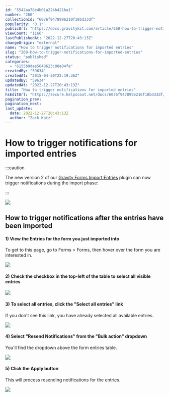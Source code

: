 ```yaml
---
id: "5542aa78e4b01a224b421ba1"
number: "260"
collectionId: "6076f9478996210f18bd33df"
popularity: "0.1"
publicUrl: "https://docs.gravitykit.com/article/260-how-to-trigger-notifications-for-imported-entries"
viewCount: "1166"
lastPublishedAt: "2022-12-27T20:43:13Z"
changeOrigin: "external"
name: "How to trigger notifications for imported entries"
slug: "260-how-to-trigger-notifications-for-imported-entries"
status: "published"
categories: 
  - "6155b0dee5648623c88e04fa"
createdBy: "59634"
createdAt: "2015-04-30T22:19:36Z"
updatedBy: "59634"
updatedAt: "2022-12-27T20:43:13Z"
title: "How to trigger notifications for imported entries"
hsEditUrl: "https://secure.helpscout.net/docs/6076f9478996210f18bd33df/article/5542aa78e4b01a224b421ba1"
pagination_prev: 
pagination_next: 
last_update:
  date: 2022-12-27T20:43:13Z
  author: "Zack Katz"
---
```


# How to trigger notifications for imported entries


:::caution

The new version 2 of our [Gravity Forms Import Entries](https://www.gravitykit.com/extensions/gravity-forms-entry-importer/) plugin can now trigger notifications during the import phase:

:::



![](https://s3.amazonaws.com/helpscout.net/docs/assets/54c58489e4b051242988532c/images/5ec711952c7d3a5ea54b8dc7/file-YRV45Ebgnn.png)

## How to trigger notifications after the entries have been imported

#### 1) View the Entries for the form you just imported into

To get to this page, go to Forms &gt; Forms, then hover over the form you are interested in.

![](https://www.gravitykit.com/wp-content/uploads/2018/01/view-the-entries-for-the-form-you-just-imported-into.png?1430449537)

#### 2) Check the checkbox in the top-left of the table to select all visible entries

![](https://www.gravitykit.com/wp-content/uploads/2018/01/check-the-checkbox-in-the-top-left-of-the-table-to-select-all-visible-entries.png?1430449538)

#### 3) To select all entries, click the "Select all entries" link

If you don't see this link, you have already selected all available entries.

![](https://www.gravitykit.com/wp-content/uploads/2018/01/to-select-all-entries-click-the-select-all-entries-link.png?1430449539)

#### 4) Select "Resend Notifications" from the "Bulk action" dropdown

You'll find the dropdown above the form entries table.

![](https://www.gravitykit.com/wp-content/uploads/2018/01/select-resend-notifications-from-the-bulk-action-dropdown.png?1430449539)

#### 5) Click the Apply button

This will process resending notifications for the entries.

![](https://www.gravitykit.com/wp-content/uploads/2018/01/click-the-apply-button.png?1430449540)

